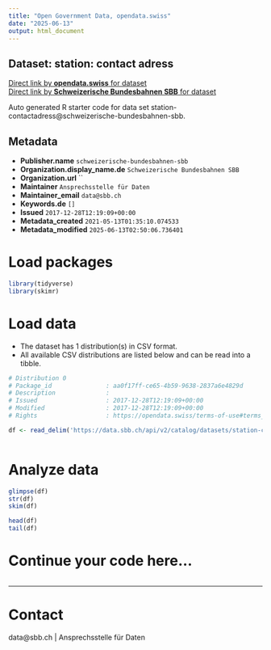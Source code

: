 ```yaml
---
title: "Open Government Data, opendata.swiss"
date: "2025-06-13"
output: html_document
---
```


## Dataset: station: contact adress



[Direct link by **opendata.swiss** for dataset](https://opendata.swiss/de/dataset/station-contact-adress1)<br>
[Direct link by **Schweizerische Bundesbahnen SBB** for dataset](https://data.sbb.ch/explore/dataset/station-contactadress/)

Auto generated R starter code for data set station-contactadress@schweizerische-bundesbahnen-sbb.

## Metadata

- **Publisher.name** `schweizerische-bundesbahnen-sbb`
- **Organization.display_name.de** `Schweizerische Bundesbahnen SBB`
- **Organization.url** ``
- **Maintainer** `Ansprechsstelle für Daten`
- **Maintainer_email** `data@sbb.ch`
- **Keywords.de** `[]`
- **Issued** `2017-12-28T12:19:09+00:00`
- **Metadata_created** `2021-05-13T01:35:10.074533`
- **Metadata_modified** `2025-06-13T02:50:06.736401`


# Load packages

```r

library(tidyverse)
library(skimr)

```

# Load data

-   The dataset has 1 distribution(s) in CSV format.
-   All available CSV distributions are listed below and can be read into a tibble.

```r

# Distribution 0
# Package_id               : aa0f17ff-ce65-4b59-9638-2837a6e4829d
# Description              : 
# Issued                   : 2017-12-28T12:19:09+00:00
# Modified                 : 2017-12-28T12:19:09+00:00
# Rights                   : https://opendata.swiss/terms-of-use#terms_by

df <- read_delim('https://data.sbb.ch/api/v2/catalog/datasets/station-contactadress/exports/csv?use_labels=true')



```

# Analyze data

```r

glimpse(df)
str(df)
skim(df)

head(df)
tail(df)

```

# Continue your code here...

```r

```

------------------------------------------------------------------------

# Contact

data@sbb.ch | Ansprechsstelle für Daten
